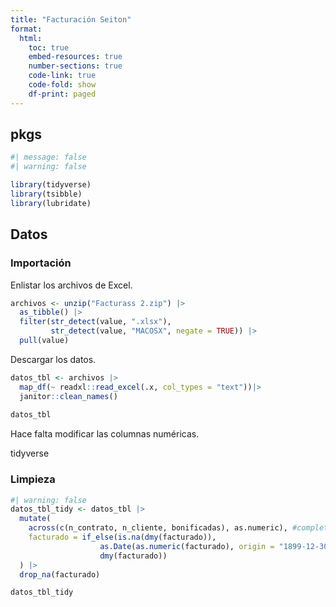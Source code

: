 ```yaml
---
title: "Facturación Seiton"
format: 
  html:
    toc: true
    embed-resources: true
    number-sections: true
    code-link: true
    code-fold: show
    df-print: paged
---
```


## pkgs

```r
#| message: false
#| warning: false

library(tidyverse)
library(tsibble)
library(lubridate)
```

## Datos

### Importación

Enlistar los archivos de Excel.

```r
archivos <- unzip("Facturass 2.zip") |> 
  as_tibble() |> 
  filter(str_detect(value, ".xlsx"),
         str_detect(value, "MACOSX", negate = TRUE)) |> 
  pull(value)
```

Descargar los datos.

```r
datos_tbl <- archivos |> 
  map_df(~ readxl::read_excel(.x, col_types = "text"))|> 
  janitor::clean_names()
  
datos_tbl
```

:::{.callout-warning}

Hace falta modificar las columnas numéricas.

:::

tidyverse

### Limpieza

```r
#| warning: false
datos_tbl_tidy <- datos_tbl |> 
  mutate(
    across(c(n_contrato, n_cliente, bonificadas), as.numeric), #completar las columnas numéricas
    facturado = if_else(is.na(dmy(facturado)),
                    as.Date(as.numeric(facturado), origin = "1899-12-30"),
                    dmy(facturado))     
  ) |> 
  drop_na(facturado)

datos_tbl_tidy
```

